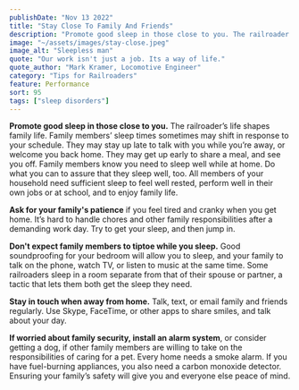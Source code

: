 ```yaml
---
publishDate: "Nov 13 2022"
title: "Stay Close To Family And Friends"
description: "Promote good sleep in those close to you. The railroader’s life shapes family life."
image: "~/assets/images/stay-close.jpeg"
image_alt: "Sleepless man"
quote: "Our work isn't just a job. Its a way of life."
quote_author: "Mark Kramer, Locomotive Engineer"
category: "Tips for Railroaders"
feature: Performance
sort: 95
tags: ["sleep disorders"]
---
```


**Promote good sleep in those close to you.** The railroader’s life shapes family life. Family members’ sleep times sometimes may shift in response to your schedule. They may stay up late to talk with you while you’re away, or welcome you back home. They may get up early to share a meal, and see you off. Family members know you need to sleep well while at home. Do what you can to assure that they sleep well, too. All members of your household need sufficient sleep to feel well rested, perform well in their own jobs or at school, and to enjoy family life.

**Ask for your family's patience** if you feel tired and cranky when you get home. It’s hard to handle chores and other family responsibilities after a demanding work day. Try to get your sleep, and then jump in.

**Don't expect family members to tiptoe while you sleep.** Good soundproofing for your bedroom will allow you to sleep, and your family to talk on the phone, watch TV, or listen to music at the same time. Some railroaders sleep in a room separate from that of their spouse or partner, a tactic that lets them both get the sleep they need.

**Stay in touch when away from home.** Talk, text, or email family and friends regularly. Use Skype, FaceTime, or other apps to share smiles, and talk about your day.

**If worried about family security, install an alarm system**, or consider getting a dog, if other family members are willing to take on the responsibilities of caring for a pet. Every home needs a smoke alarm. If you have fuel-burning appliances, you also need a carbon monoxide detector. Ensuring your family’s safety will give you and everyone else peace of mind.
